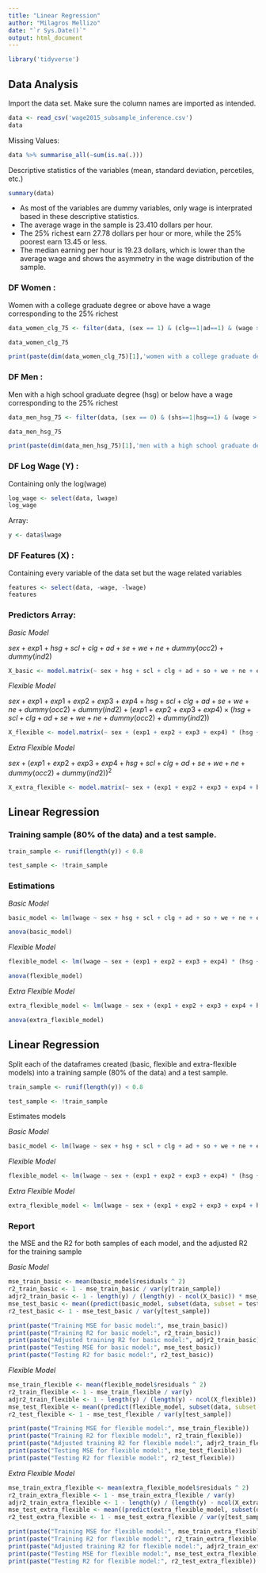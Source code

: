---
title: "Linear Regression"
author: "Milagros Mellizo"
date: "`r Sys.Date()`"
output: html_document
---


```{r}
library('tidyverse')

```

## Data Analysis
Import the data set. Make sure the column names are imported as intended.


```{r}
data <- read_csv('wage2015_subsample_inference.csv')
data
```

Missing Values:

```{r}
data %>% summarise_all(~sum(is.na(.)))
```

Descriptive statistics of the variables (mean, standard deviation, percetiles, etc.)

```{r}
summary(data)
```

* As most of the variables are dummy variables, only wage is interprated based in these descriptive statistics.
* The average wage in the sample is 23.410 dollars per hour.
* The 25% richest earn 27.78 dollars per hour or more, while the 25% poorest earn 13.45 or less.
* The median earning per hour is 19.23 dollars, which is lower than the average wage and shows the asymmetry in the wage distribution of the sample. 


### DF Women : 
Women with a college graduate degree or above have a wage corresponding to the 25% richest

```{r}
data_women_clg_75 <- filter(data, (sex == 1) & (clg==1|ad==1) & (wage > quantile(data$wage,probs = c(0.25,0.5,0.75))[3]))

data_women_clg_75
```

```{r}
print(paste(dim(data_women_clg_75)[1],'women with a college graduate degree (clg) or above have a wage corresponding to the 25% richest of the sample'))
```

### DF Men : 
Men with a high school graduate degree (hsg) or below have a wage corresponding to the 25% richest

```{r}
data_men_hsg_75 <- filter(data, (sex == 0) & (shs==1|hsg==1) & (wage > quantile(data$wage,probs = c(0.25,0.5,0.75))[3]))

data_men_hsg_75
```

```{r}
print(paste(dim(data_men_hsg_75)[1],'men with a high school graduate degree (hsg) or below have a wage corresponding to the 25% richest of the sample'))
```

### DF Log Wage (Y) :
Containing only the log(wage)
```{r}
log_wage <- select(data, lwage)
log_wage
```

Array:
```{r}
y <- data$lwage
```


### DF Features (X) :
Containing every variable of the data set but the wage related variables
```{r}
features <- select(data, -wage, -lwage)
features
```


### Predictors Array:

*Basic Model*

$sex+exp1+hsg+scl+clg+ad+se+we+ne+dummy(occ2)+dummy(ind2)$

```{r}
X_basic <- model.matrix(~ sex + hsg + scl + clg + ad + so + we + ne + exp1 + C(occ2) + C(ind2), data = data)
```

*Flexible Model*

$sex+exp1+exp1+exp2+exp3+exp4+hsg+scl+clg+ad+se+we+ne+dummy(occ2)+dummy(ind2)+(exp1+exp2+exp3+exp4)×(hsg+scl+clg+ad+se+we+ne+dummy(occ2)+dummy(ind2))$

```{r}
X_flexible <- model.matrix(~ sex + (exp1 + exp2 + exp3 + exp4) * (hsg + scl + clg + ad + so + we + ne + C(occ2) + C(ind2)), data = data)
```

*Extra Flexible Model*

$sex+(exp1+exp2+exp3+exp4+hsg+scl+clg+ad+se+we+ne+dummy(occ2)+dummy(ind2))^2$

```{r}
X_extra_flexible <- model.matrix(~ sex + (exp1 + exp2 + exp3 + exp4 + hsg + scl + clg + ad + so + we + ne + C(occ2) + C(ind2)) ^ 2, data = data)
```


## Linear Regression

### Training sample (80% of the data) and a test sample.

```{r}
train_sample <- runif(length(y)) < 0.8
```

```{r}
test_sample <- !train_sample
```

### Estimations

*Basic Model*
```{r}
basic_model <- lm(lwage ~ sex + hsg + scl + clg + ad + so + we + ne + exp1 + C(occ2) + C(ind2), data = data, subset = train_sample)

anova(basic_model)
```

*Flexible Model*
```{r}
flexible_model <- lm(lwage ~ sex + (exp1 + exp2 + exp3 + exp4) * (hsg + scl + clg + ad + so + we + ne + C(occ2) + C(ind2)), data = data, subset = train_sample)

anova(flexible_model)
```

*Extra Flexible Model*
```{r}
extra_flexible_model <- lm(lwage ~ sex + (exp1 + exp2 + exp3 + exp4 + hsg + scl + clg + ad + so + we + ne + C(occ2) + C(ind2)) ^ 2, data = data, subset = train_sample)

anova(extra_flexible_model)
```


## Linear Regression

Split each of the dataframes created (basic, flexible and extra-flexible models) into a training sample (80% of the data) and a test sample.

```{r}
train_sample <- runif(length(y)) < 0.8
```
```{r}
test_sample <- !train_sample
```

Estimates models


*Basic Model*
```{r}
basic_model <- lm(lwage ~ sex + hsg + scl + clg + ad + so + we + ne + exp1 + C(occ2) + C(ind2), data = data, subset = train_sample)
```


*Flexible Model*
```{r}
flexible_model <- lm(lwage ~ sex + (exp1 + exp2 + exp3 + exp4) * (hsg + scl + clg + ad + so + we + ne + C(occ2) + C(ind2)), data = data, subset = train_sample)
```

*Extra Flexible Model*
```{r}
extra_flexible_model <- lm(lwage ~ sex + (exp1 + exp2 + exp3 + exp4 + hsg + scl + clg + ad + so + we + ne + C(occ2) + C(ind2)) ^ 2, data = data, subset = train_sample)
```


### Report 
the MSE and the R2 for both samples of each model, and the adjusted R2 for the training sample


*Basic Model*
```{r}
mse_train_basic <- mean(basic_model$residuals ^ 2)
r2_train_basic <- 1 - mse_train_basic / var(y[train_sample])
adjr2_train_basic <- 1 - length(y) / (length(y) - ncol(X_basic)) * mse_train_basic / var(y)
mse_test_basic <- mean((predict(basic_model, subset(data, subset = test_sample)) - y[test_sample]) ^ 2)
r2_test_basic <- 1 - mse_test_basic / var(y[test_sample])

print(paste("Training MSE for basic model:", mse_train_basic))
print(paste("Training R2 for basic model:", r2_train_basic))
print(paste("Adjusted training R2 for basic model:", adjr2_train_basic))
print(paste("Testing MSE for basic model:", mse_test_basic))
print(paste("Testing R2 for basic model:", r2_test_basic))
```

*Flexible Model*
```{r}
mse_train_flexible <- mean(flexible_model$residuals ^ 2)
r2_train_flexible <- 1 - mse_train_flexible / var(y)
adjr2_train_flexible <- 1 - length(y) / (length(y) - ncol(X_flexible)) * mse_train_flexible / var(y)
mse_test_flexible <- mean((predict(flexible_model, subset(data, subset = test_sample)) - y[test_sample]) ^ 2)
r2_test_flexible <- 1 - mse_test_flexible / var(y[test_sample])

print(paste("Training MSE for flexible model:", mse_train_flexible))
print(paste("Training R2 for flexible model:", r2_train_flexible))
print(paste("Adjusted training R2 for flexible model:", adjr2_train_flexible))
print(paste("Testing MSE for flexible model:", mse_test_flexible))
print(paste("Testing R2 for flexible model:", r2_test_flexible))
```


*Extra Flexible Model*
```{r}
mse_train_extra_flexible <- mean(extra_flexible_model$residuals ^ 2)
r2_train_extra_flexible <- 1 - mse_train_extra_flexible / var(y)
adjr2_train_extra_flexible <- 1 - length(y) / (length(y) - ncol(X_extra_flexible)) * mse_train_extra_flexible / var(y)
mse_test_extra_flexible <- mean((predict(extra_flexible_model, subset(data, subset = test_sample)) - y[test_sample]) ^ 2)
r2_test_extra_flexible <- 1 - mse_test_extra_flexible / var(y[test_sample])

print(paste("Training MSE for flexible model:", mse_train_extra_flexible))
print(paste("Training R2 for flexible model:", r2_train_extra_flexible))
print(paste("Adjusted training R2 for flexible model:", adjr2_train_extra_flexible))
print(paste("Testing MSE for flexible model:", mse_test_extra_flexible))
print(paste("Testing R2 for flexible model:", r2_test_extra_flexible))
```
